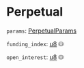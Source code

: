 # Perpetual

`params`: [PerpetualParams]

`funding_index`: [u8] ⛁

`open_interest`: [u8] ⛁

[PerpetualParams]: /types/perpetual_params
[u8]: /types/u8
